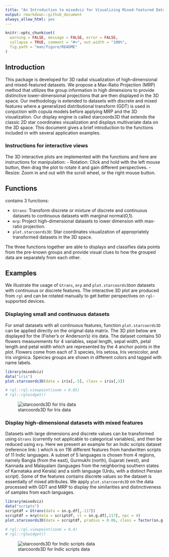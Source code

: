 ```yaml
---
title: "An Introduction to mixedviz for Visualizing Mixed-featured Data"
output: rmarkdown::github_document
always_allow_html: yes
---
```


```r
knitr::opts_chunk$set(
  warning = FALSE, message = FALSE, error = FALSE,
  collapse = TRUE, comment = "#>", out.width = "100%",
  fig.path = "man/figure/README"
)
```
## Introduction
This package is developed for 3D radial visualization of high-dimensional and mixed-featured datasets. We propose a Max-Ratio Projection (MRP) method that utilizes the group information in high dimensions to provide distinctive lower-dimensional projections that are then displayed in the 3D space. Our methodology is extended to datasets with discrete and mixed features where a generalized distributional transform (GDT) is used in conjuction with copula models before applying MRP and the 3D visualization. Our display engine is called starcoords3D that extends the classic 2D star coordinates visualization and displays multivariate data on the 3D space. This document gives a brief introduction to the functions included in \texttt{mixedviz} with several application examples.

### Instructions for interactive views
The 3D interactive plots are implemented with the \texttt{rgl} functions and here are instructions for manipulation:
- Rotation: Click and hold with the left mouse button, then drag the plot to rotate it and gain different perspectives.
- Resize: Zoom in and out with the scroll wheel, or the right mouse button.

## Functions

\texttt{mixedviz} contains 3 functions:

- `Gtrans`: Transform discrete or mixture of discrete and continuous datasets to continuous datasets with marginal normal(0,1).
- `mrp`: Project high-dimensional datasets to lower dimension with max-ratio projection.
- `plot.starcoords3D`: Star coordinates visualization of appropriately transformed datasets in the 3D space.

The three functions together are able to displays and classifies data points from the pre-known groups and provide visual clues to how the grouped data are separately from each other. 

## Examples

We illustrate the usage of `Gtrans`, `mrp` and `plot.starcoords3D`on datasets with continuous or discrete features. The interactive 3D plot are produced from `rgl` and can be rotated manually to get better perspectives on `rgl`-supported devices.

### Displaying small and continuous datasets

For small datasets with all continuous features, function `plot.starcoords3D` can be applied directly on the original data matrix. The 3D plot below are displayed for the (Fisher's or Anderson's) iris data. The dataset contains 50 flowers measurements for 4 variables, sepal length, sepal width, petal length and petal width which are represented by the 4 anchor points in the plot. Flowers come from each of 3 species, Iris setosa, Iris versicolor, and Iris virginica. Speicies groups are shown in different colors and tagged with name labels.

```r
library(mixedviz)
data("iris")
plot.starcoords3D(data = iris[,-5], class = iris[,5])
```
```r
# rgl::rgl.viewpoint(zoom = 0.85)
# rgl::rglwidget()
```

![starcoords3D for Iris data](man/figure/README/iris.png)

### Display high-dimensional datasets with mixed features

Datasets with large dimensions and discrete values can be transformed using `Gtrans` (currently not applicable to categorical variables), and then be reduced using `mrp`. Here we present an example for an Indic scripts dataset (reference link: \url{https://sites.google.com/site/skmdobaidullah/dataset-code}) which is on 116 different features from handwritten scripts of 11 Indic languages. A subset of 5 languages is chosen from 4 regions, namely Bangla (from the east), Gurmukhi (north), Gujarati (west), and Kannada and Malayalam (languages from the neighboring southern states of Karnataka and Kerala) and a sixth language (Urdu, with a distinct Persian script). Some of the features contains discrete values so the dataset is essentially of mixed attributes. We apply `plot.starcoords3D` on the data processed with GDT and MRP to display the similarities and distinctiveness of samples from each languages.

```r
library(mixedviz)
data("scripts")
scriptdf = Gtrans(data = sn.g.df[,-117])
scriptdf = mrp(data = scriptdf, cl = sn.g.df[,117], npc = 4)
plot.starcoords3D(data = scriptdf, pradius = 0.06, class = factor(sn.g.df[,117]))
```
```r
# rgl::rgl.viewpoint(zoom = 0.4)
# rgl::rglwidget()
```

![starcoords3D for Indic scripts data](man/figure/README/scripts.png)


